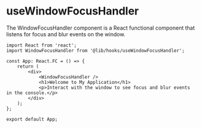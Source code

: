 
<Meta title="Developers/Hooks/useWindowFocusHandler" />

# useWindowFocusHandler

The WindowFocusHandler component is a React functional component that listens for focus and blur events on the window.

```
import React from 'react';
import WindowFocusHandler from '@lib/hooks/useWindowFocusHandler';

const App: React.FC = () => {
    return (
        <div>
            <WindowFocusHandler />
            <h1>Welcome to My Application</h1>
            <p>Interact with the window to see focus and blur events in the console.</p>
        </div>
    );
};

export default App;
```
